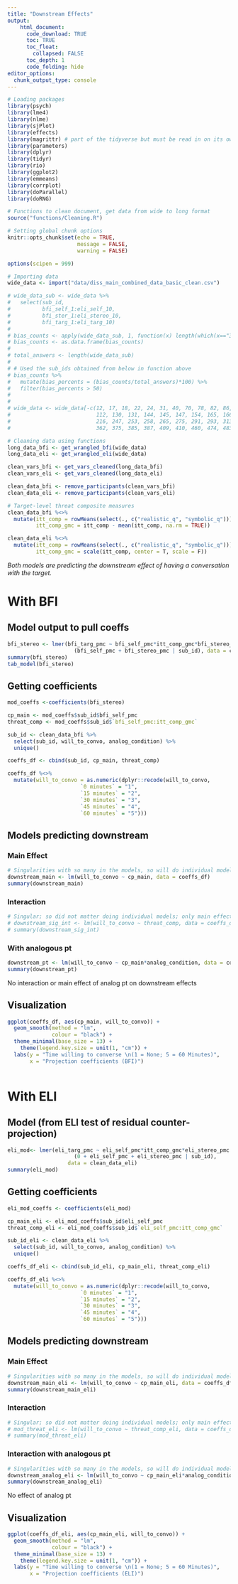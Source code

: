 ```yaml
---
title: "Downstream Effects"
output: 
    html_document:
      code_download: TRUE
      toc: TRUE
      toc_float:
        collapsed: FALSE
      toc_depth: 1
      code_folding: hide
editor_options: 
  chunk_output_type: console
---
```


```r
# Loading packages
library(psych)
library(lme4)
library(nlme)
library(sjPlot)
library(effects)
library(magrittr) # part of the tidyverse but must be read in on its own
library(parameters)
library(dplyr)
library(tidyr)
library(rio)
library(ggplot2)
library(emmeans)
library(corrplot)
library(doParallel) 
library(doRNG)

# Functions to clean document, get data from wide to long format
source("functions/Cleaning.R")

# Setting global chunk options
knitr::opts_chunk$set(echo = TRUE,
                      message = FALSE,
                      warning = FALSE)

options(scipen = 999)

# Importing data
wide_data <- import("data/diss_main_combined_data_basic_clean.csv")

# wide_data_sub <- wide_data %>%
#   select(sub_id,
#          bfi_self_1:eli_self_10,
#          bfi_ster_1:eli_stereo_10,
#          bfi_targ_1:eli_targ_10)
# 
# bias_counts <- apply(wide_data_sub, 1, function(x) length(which(x=="3")))
# bias_counts <- as.data.frame(bias_counts)
# 
# total_answers <- length(wide_data_sub)
# 
# # Used the sub_ids obtained from below in function above
# bias_counts %>%
#   mutate(bias_percents = (bias_counts/total_answers)*100) %>%
#   filter(bias_percents > 50)
# 
# 
# wide_data <- wide_data[-c(12, 17, 18, 22, 24, 31, 40, 70, 78, 82, 86, 87, 99, 
#                           112, 130, 131, 144, 145, 147, 154, 165, 166, 180, 192, 
#                           216, 247, 253, 258, 265, 275, 291, 293, 313, 324, 349,
#                           362, 375, 385, 387, 409, 410, 460, 474, 483, 486), ] 

# Cleaning data using functions
long_data_bfi <- get_wrangled_bfi(wide_data)
long_data_eli <- get_wrangled_eli(wide_data)

clean_vars_bfi <- get_vars_cleaned(long_data_bfi)
clean_vars_eli <- get_vars_cleaned(long_data_eli)

clean_data_bfi <- remove_participants(clean_vars_bfi)
clean_data_eli <- remove_participants(clean_vars_eli)

# Target-level threat composite measures
clean_data_bfi %<>%    
  mutate(itt_comp = rowMeans(select(., c("realistic_q", "symbolic_q"))),
         itt_comp_gmc = itt_comp - mean(itt_comp, na.rm = TRUE))

clean_data_eli %<>%    
  mutate(itt_comp = rowMeans(select(., c("realistic_q", "symbolic_q"))),
         itt_comp_gmc = scale(itt_comp, center = T, scale = F))
```

*Both models are predicting the downstream effect of having a conversation with the target.*

# With BFI  {.tabset .tabset-fade .tabset-pills}

## Model output to pull coeffs

```r
bfi_stereo <- lmer(bfi_targ_pmc ~ bfi_self_pmc*itt_comp_gmc*bfi_stereo_pmc +
                     (bfi_self_pmc + bfi_stereo_pmc | sub_id), data = clean_data_bfi)
summary(bfi_stereo)
tab_model(bfi_stereo)
```

## Getting coefficients

```r
mod_coeffs <-coefficients(bfi_stereo)

cp_main <- mod_coeffs$sub_id$bfi_self_pmc
threat_comp <- mod_coeffs$sub_id$`bfi_self_pmc:itt_comp_gmc`

sub_id <- clean_data_bfi %>% 
  select(sub_id, will_to_convo, analog_condition) %>% 
  unique()

coeffs_df <- cbind(sub_id, cp_main, threat_comp)

coeffs_df %<>% 
  mutate(will_to_convo = as.numeric(dplyr::recode(will_to_convo,
                       `0 minutes` = "1",
                       `15 minutes` = "2",
                       `30 minutes` = "3",
                       `45 minutes` = "4",
                       `60 minutes` = "5")))
```

## Models predicting downstream 

### Main Effect

```r
# Singularities with so many in the models, so will do individual models
downstream_main <- lm(will_to_convo ~ cp_main, data = coeffs_df)
summary(downstream_main)
```

### Interaction

```r
# Singular; so did not matter doing individual models; only main effect matters
# downstream_sig_int <- lm(will_to_convo ~ threat_comp, data = coeffs_df)
# summary(downstream_sig_int)
```

### With analogous pt

```r
downstream_pt <- lm(will_to_convo ~ cp_main*analog_condition, data = coeffs_df)
summary(downstream_pt)
```

No interaction or main effect of analog pt on downstream effects

## Visualization

```r
ggplot(coeffs_df, aes(cp_main, will_to_convo)) +
  geom_smooth(method = "lm",
              colour = "black") +
  theme_minimal(base_size = 13) +
    theme(legend.key.size = unit(1, "cm")) +
  labs(y = "Time willing to converse \n(1 = None; 5 = 60 Minutes)",
       x = "Projection coefficients (BFI)")
                                        
```

# With ELI {.tabset .tabset-fade .tabset-pills}

## Model (from ELI test of residual counter-projection)

```r
eli_mod<- lmer(eli_targ_pmc ~ eli_self_pmc*itt_comp_gmc*eli_stereo_pmc + 
                     (0 + eli_self_pmc + eli_stereo_pmc | sub_id), 
                   data = clean_data_eli)
summary(eli_mod)
```

## Getting coefficients

```r
eli_mod_coeffs <- coefficients(eli_mod)

cp_main_eli <- eli_mod_coeffs$sub_id$eli_self_pmc
threat_comp_eli <- eli_mod_coeffs$sub_id$`eli_self_pmc:itt_comp_gmc`

sub_id_eli <- clean_data_eli %>% 
  select(sub_id, will_to_convo, analog_condition) %>% 
  unique()

coeffs_df_eli <- cbind(sub_id_eli, cp_main_eli, threat_comp_eli)

coeffs_df_eli %<>% 
  mutate(will_to_convo = as.numeric(dplyr::recode(will_to_convo,
                       `0 minutes` = "1",
                       `15 minutes` = "2",
                       `30 minutes` = "3",
                       `45 minutes` = "4",
                       `60 minutes` = "5")))
```

## Models predicting downstream 

### Main Effect

```r
# Singularities with so many in the models, so will do individual models
downstream_main_eli <- lm(will_to_convo ~ cp_main_eli, data = coeffs_df_eli)
summary(downstream_main_eli)
```

### Interaction

```r
# Singular; so did not matter doing individual models; only main effect matters
# mod_threat_eli <- lm(will_to_convo ~ threat_comp_eli, data = coeffs_df_eli)
# summary(mod_threat_eli)
```

### Interaction with analogous pt

```r
# Singularities with so many in the models, so will do individual models
downstream_analog_eli <- lm(will_to_convo ~ cp_main_eli*analog_condition, data = coeffs_df_eli)
summary(downstream_analog_eli)
```

No effect of analog pt

## Visualization  {.tabset .tabset-fade .tabset-pills}

```r
ggplot(coeffs_df_eli, aes(cp_main_eli, will_to_convo)) +
  geom_smooth(method = "lm",
              colour = "black") +
  theme_minimal(base_size = 13) +
    theme(legend.key.size = unit(1, "cm")) +
  labs(y = "Time willing to converse \n(1 = None; 5 = 60 Minutes)",
       x = "Projection coefficients (ELI)")
                                        
```
